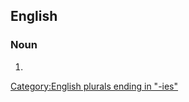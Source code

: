 ==English==

===Noun===
{{head|en|noun plural form}}

# {{plural of|rosary|lang=en}}

[[Category:English plurals ending in "-ies"]]